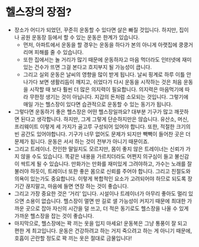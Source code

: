 # 헬스장의 장점?

- 장소가 어디가 되었던, 꾸준히 운동할 수 있다면 살은 빠질 것입니다. 하지만, 집이나 공원 운동장 등에서 할 수 있는 운동은 한계가 있습니다.
  - 먼저, 아파트에서 운동을 할 경우는 운동을 하다가 본의 아니게 아랫집에 쿵쿵거리며 피해를 줄 수 있습니다.
  - 또한 집에서는 놀 거리가 많기 때문에 운동하자고 마음 먹더라도 인터넷에 재미있는 건수가 뜨면 그걸 본다고 흐지부지 될 가능성이 큽니다.
  - 그리고 실외 운동은 날씨의 영향을 많이 받게 됩니다. 날씨 핑계로 하루 이틀 안 나가다 보면 생활리듬이 깨지고, 쉬었다가 다시 운동을 시작하는 것은 처음 운동을 시작할 때 보다 훨씬 더 많은 의지력이 필요합니다. 의지력은 마음먹기에 따라 무한정 생기는 것이 아닙니다. 지갑의 돈처럼 소모되는 것입니다. 그렇기에 매일 가는 헬스장이 있다면 습관적으로 운동할 수 있는 동기가 됩니다.
- 그렇다면 운동하기 좋은 헬스장은 어떤 헬스장일까요? 대부분 기구가 많고 깨끗하면 된다고 생각합니다. 하지만, 그게 그렇게 단순하지만은 않습니다. 유산소, 머신, 프리웨이트 이렇게 세 가지가 골고루 구성되어 있어야 합니다. 또한, 적절한 크기의 빈 공간도 있어야합니다. 기구가 너무 없어도 문제가 되지만 빽빽이 들어찬 곳은 더 문제가 됩니다. 운동은 서서 하는 것이 전부가 아니기 때문이죠.
- 그리고 트레이너. 잔인한 말일지도 모르지만, 몸이 좋지 않은 트레이너는 신뢰가 가지 않을 수도 있습니다. 똑같은 내용을 가르치더라도 어쩐지 의구심이 들고 불신감이 싹트게 될 수 있습니다. 만화가는 만화를 재미있게 그려야하고, 가수는 노래를 잘 불러야 하듯이, 트레이너 또한 좋은 몸으로 신뢰를 주어야 합니다. 그리고 친절도와 의욕이 있는가도 중요합니다. 이렇게 복합적인 요소가 고려되어야 하므로 되도록 장기간 끊지말고, 마음에 들면 연장 하는 것이 좋습니다.
- 그리고 가장 중요한 것은 ‘거리’ 입니다. 시설이나 트레이너가 아무리 좋아도 멀리 있으면 소용이 없습니다. 헬스장이 멀면 딴 길로 샐 가능성이 커지기 때문에 최대한 가까운 곳으로 잡아 자신의 시간을 덜 쓰고, 더 적은 동기로도 헬스장을 나올 수 있게 가까운 헬스장을 잡는 것이 좋습니다.
- 마지막으로, 헬스장에는 꽉 끼는 옷을 입지 마세요! 운동복은 그냥 통풍이 잘 되고 편한 게 최고입니다. 운동은 건강하려고 하는 거지 죽으려고 하는 게 아니기 때문에, 호흡이 곤란할 정도로 꽉 끼는 옷은 절대로 금물입니다!
